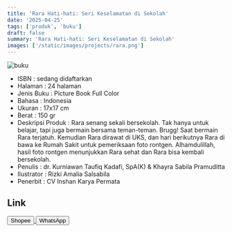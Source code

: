 ```yaml
---
title: 'Rara Hati-hati: Seri Keselamatan di Sekolah'
date: '2025-04-25'
tags: ['produk', 'buku']
draft: false
summary: 'Rara Hati-hati: Seri Keselamatan di Sekolah'
images: ['/static/images/projects/rara.png']
---
```


![buku](/static/images/projects/rara.png)

- ISBN : sedang didaftarkan
- Halaman : 24 halaman
- Jenis Buku : Picture Book Full Color
- Bahasa : Indonesia
- Ukuran : 17x17 cm
- Berat : 150 gr
- Deskripsi Produk : Rara senang sekali bersekolah. Tak hanya untuk belajar, tapi juga bermain bersama teman-teman. Brugg! Saat bermain Rara terjatuh. Kemudian Rara dirawat di UKS, dan hari berikutnya Rara di bawa ke Rumah Sakit untuk pemeriksaan foto rontgen. Alhamdulillah, hasil foto rontgen menunjukkan Rara sehat dan Rara bisa kembali bersekolah.
- Penulis : dr. Kurniawan Taufiq Kadafi, SpA(K) & Khayra Sabila Pramuditta
- Ilustrator : Rizki Amalia Salsabila
- Penerbit : CV Inshan Karya Permata

## Link

<div>
<a
  href="https://s.shopee.co.id/AUgx4ssFWV?share_channel_code=1"
  target="_blank"
>
  <button className="btn-shopee">Shopee</button>
</a>

  <a href="https://wa.me/6281567891021" target="_blank">
    <button className="btn-wa">WhatsApp</button>
  </a>
</div>
